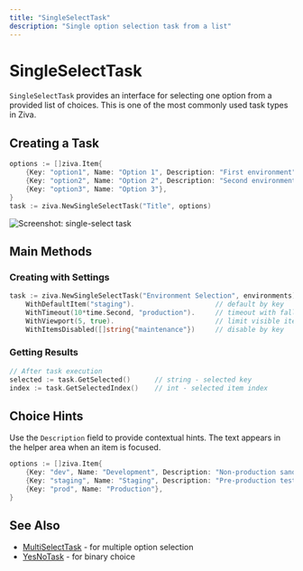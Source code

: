 ```yaml
---
title: "SingleSelectTask"
description: "Single option selection task from a list"
---
```


# SingleSelectTask

`SingleSelectTask` provides an interface for selecting one option from a provided list of choices. This is one of the most commonly used task types in Ziva.

## Creating a Task

```go
options := []ziva.Item{
    {Key: "option1", Name: "Option 1", Description: "First environment"},
    {Key: "option2", Name: "Option 2", Description: "Second environment"},
    {Key: "option3", Name: "Option 3"},
}
task := ziva.NewSingleSelectTask("Title", options)
```

![Screenshot: single-select task](/images/pic_2.png)

## Main Methods

### Creating with Settings

```go
task := ziva.NewSingleSelectTask("Environment Selection", environments).
    WithDefaultItem("staging").                    // default by key
    WithTimeout(10*time.Second, "production").     // timeout with fallback
    WithViewport(5, true).                         // limit visible items
    WithItemsDisabled([]string{"maintenance"})     // disable by key
```

### Getting Results

```go
// After task execution
selected := task.GetSelected()      // string - selected key
index := task.GetSelectedIndex()    // int - selected item index
```

## Choice Hints

Use the `Description` field to provide contextual hints. The text appears in the helper area when an item is focused.

```go
options := []ziva.Item{
    {Key: "dev", Name: "Development", Description: "Non-production sandbox"},
    {Key: "staging", Name: "Staging", Description: "Pre-production tests"},
    {Key: "prod", Name: "Production"},
}
```

## See Also

- [MultiSelectTask](/en/components/multiselect-task) - for multiple option selection
- [YesNoTask](/en/components/yesno-task) - for binary choice
